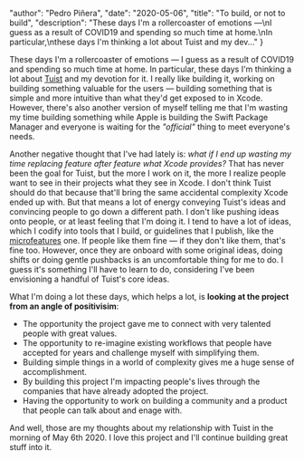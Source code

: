 
  "author": "Pedro Piñera",
  "date": "2020-05-06",
  "title": "To build, or not to build",
  "description": "These days I'm a rollercoaster of emotions ―\nI guess as a result of COVID19 and spending so much time at home.\nIn particular,\nthese days I'm thinking a lot about Tuist and my dev..."
}




These days I'm a rollercoaster of emotions ―
I guess as a result of COVID19 and spending so much time at home.
In particular,
these days I'm thinking a lot about [Tuist](https://tuist.io) and my devotion for it.
I really like building it,
working on building something valuable for the users ―
building something that is simple and more intuitive than what they'd get exposed to in Xcode.
However,
there's also another version of myself telling me that I'm wasting my time building something while Apple is building the Swift Package Manager and everyone is waiting for the _"official"_ thing to meet everyone's needs.

Another negative thought that I've had lately is:
_what if I end up wasting my time replacing feature after feature what Xcode provides?_
That has never been the goal for Tuist,
but the more I work on it,
the more I realize people want to see in their projects what they see in Xcode.
I don't think Tuist should do that because that'll bring the same accidental complexity Xcode ended up with.
But that means a lot of energy conveying Tuist's ideas and convincing people to go down a different path.
I don't like pushing ideas onto people, or at least feeling that I'm doing it.
I tend to have a lot of ideas,
which I codify into tools that I build,
or guidelines that I publish,
like the [microfeatures](https://tuist.io/docs/architectures/microfeatures/) one.
If people like them fine ―
if they don't like them,
that's fine too.
However, once they are onboard with some original ideas,
doing shifts or doing gentle pushbacks is an uncomfortable thing for me to do.
I guess it's something I'll have to learn to do,
considering I've been envisioning a handful of Tuist's core ideas.

What I'm doing a lot these days,
which helps a lot,
is **looking at the project from an angle of positivisim**:

- The opportunity the project gave me to connect with very talented people with great values.
- The opportunity to re-imagine existing workflows that people have accepted for years and challenge myself with simplifying them.
- Building simple things in a world of complexity gives me a huge sense of accomplishment.
- By building this project I'm impacting people's lives through the companies that have already adopted the project.
- Having the opportunity to work on building a community and a product that people can talk about and enage with.

And well,
those are my thoughts about my relationship with Tuist in the morning of May 6th 2020.
I love this project and I'll continue building great stuff into it.

    